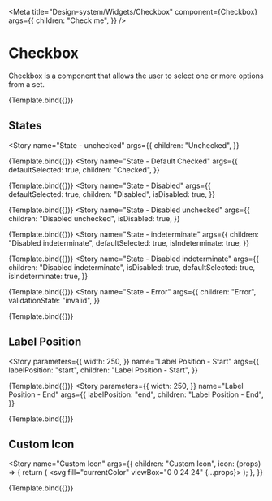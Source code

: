 
<Meta
  title="Design-system/Widgets/Checkbox"
  component={Checkbox}
  args={{
    children: "Check me",
  }}
/>


# Checkbox

Checkbox is a component that allows the user to select one or more options from a set.

<Canvas>
  <Story name="Checkbox">{Template.bind({})}</Story>
</Canvas>

<ArgsTable story="Checkbox" of={Checkbox} />

## States

<Story
  name="State - unchecked"
  args={{
    children: "Unchecked",
  }}
>
  {Template.bind({})}
</Story>
<Story
  name="State - Default Checked"
  args={{
    defaultSelected: true,
    children: "Checked",
  }}
>
  {Template.bind({})}
</Story>
<Story
  name="State - Disabled"
  args={{
    defaultSelected: true,
    children: "Disabled",
    isDisabled: true,
  }}
>
  {Template.bind({})}
</Story>
<Story
  name="State - Disabled unchecked"
  args={{
    children: "Disabled unchecked",
    isDisabled: true,
  }}
>
  {Template.bind({})}
</Story>
<Story
  name="State - indeterminate"
  args={{
    children: "Disabled indeterminate",
    defaultSelected: true,
    isIndeterminate: true,
  }}
>
  {Template.bind({})}
</Story>
<Story
  name="State - Disabled indeterminate"
  args={{
    children: "Disabled indeterminate",
    isDisabled: true,
    defaultSelected: true,
    isIndeterminate: true,
  }}
>
  {Template.bind({})}
</Story>
<Story
  name="State - Error"
  args={{
    children: "Error",
    validationState: "invalid",
  }}
>
  {Template.bind({})}
</Story>

## Label Position

<Story
  parameters={{
    width: 250,
  }}
  name="Label Position - Start"
  args={{
    labelPosition: "start",
    children: "Label Position - Start",
  }}
>
  {Template.bind({})}
</Story>
<Story
  parameters={{
    width: 250,
  }}
  name="Label Position - End"
  args={{
    labelPosition: "end",
    children: "Label Position - End",
  }}
>
  {Template.bind({})}
</Story>

## Custom Icon

<Story
  name="Custom Icon"
  args={{
    children: "Custom Icon",
    icon: (props) => {
      return (
        <svg fill="currentColor" viewBox="0 0 24 24" {...props}>
          <path d="M17.8827 19.2968C16.1814 20.3755 14.1638 21.0002 12.0003 21.0002C6.60812 21.0002 2.12215 17.1204 1.18164 12.0002C1.61832 9.62282 2.81932 7.5129 4.52047 5.93457L1.39366 2.80777L2.80788 1.39355L22.6069 21.1925L21.1927 22.6068L17.8827 19.2968ZM5.9356 7.3497C4.60673 8.56015 3.6378 10.1672 3.22278 12.0002C4.14022 16.0521 7.7646 19.0002 12.0003 19.0002C13.5997 19.0002 15.112 18.5798 16.4243 17.8384L14.396 15.8101C13.7023 16.2472 12.8808 16.5002 12.0003 16.5002C9.51498 16.5002 7.50026 14.4854 7.50026 12.0002C7.50026 11.1196 7.75317 10.2981 8.19031 9.60442L5.9356 7.3497ZM12.9139 14.328L9.67246 11.0866C9.5613 11.3696 9.50026 11.6777 9.50026 12.0002C9.50026 13.3809 10.6196 14.5002 12.0003 14.5002C12.3227 14.5002 12.6309 14.4391 12.9139 14.328ZM20.8068 16.5925L19.376 15.1617C20.0319 14.2268 20.5154 13.1586 20.7777 12.0002C19.8603 7.94818 16.2359 5.00016 12.0003 5.00016C11.1544 5.00016 10.3329 5.11773 9.55249 5.33818L7.97446 3.76015C9.22127 3.26959 10.5793 3.00016 12.0003 3.00016C17.3924 3.00016 21.8784 6.87992 22.8189 12.0002C22.5067 13.6998 21.8038 15.2628 20.8068 16.5925ZM11.7229 7.50857C11.8146 7.50299 11.9071 7.50016 12.0003 7.50016C14.4855 7.50016 16.5003 9.51488 16.5003 12.0002C16.5003 12.0933 16.4974 12.1858 16.4919 12.2775L11.7229 7.50857Z" />
        </svg>
      );
    },
  }}
>
  {Template.bind({})}
</Story>
